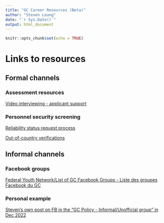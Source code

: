 ```yaml
---
title: "GC Career Resources (Beta)"
author: "Steven Leung"
date: "`r Sys.Date()`"
output: html_document
---
```


```r
knitr::opts_chunk$set(echo = TRUE)
```

# Links to resources

## Formal channels

### Assessment resources

[Video interviewing - applicant support](https://vidcruiter.com/video-interviewing/applicant-support/)

### Personnel security screening

[Reliability status request process](https://www.tpsgc-pwgsc.gc.ca/esc-src/personnel/pdcf-rsrp-eng.html#s1)

[Out-of-country verifications](https://www.tpsgc-pwgsc.gc.ca/esc-src/personnel/vhp-ocv-eng.html)

## Informal channels

### Facebook groups

[Federal Youth Network/List of GC Facebook Groups - Liste des groupes Facebook du GC](https://wiki.gccollab.ca/Federal_Youth_Network/List_of_GC_Facebook_Groups_-_Liste_des_groupes_Facebook_du_GC)

### Personal example

[Steven's own post on FB in the "GC Policy - Informal/Unofficial group" in Dec 2022](https://www.facebook.com/groups/568251393590657/user/593330204)
